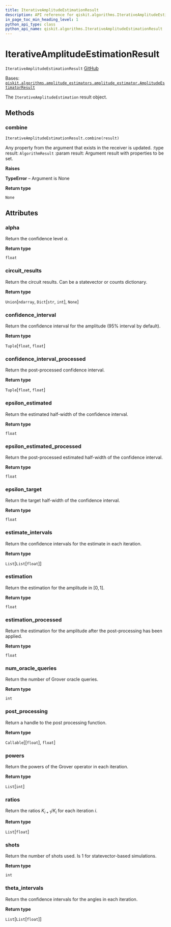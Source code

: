 ```yaml
---
title: IterativeAmplitudeEstimationResult
description: API reference for qiskit.algorithms.IterativeAmplitudeEstimationResult
in_page_toc_min_heading_level: 1
python_api_type: class
python_api_name: qiskit.algorithms.IterativeAmplitudeEstimationResult
---
```


# IterativeAmplitudeEstimationResult

<span id="qiskit.algorithms.IterativeAmplitudeEstimationResult" />

`IterativeAmplitudeEstimationResult` [GitHub](https://github.com/qiskit/qiskit/tree/stable/0.21/qiskit/algorithms/amplitude_estimators/iae.py "view source code")

Bases: [`qiskit.algorithms.amplitude_estimators.amplitude_estimator.AmplitudeEstimatorResult`](qiskit.algorithms.AmplitudeEstimatorResult "qiskit.algorithms.amplitude_estimators.amplitude_estimator.AmplitudeEstimatorResult")

The `IterativeAmplitudeEstimation` result object.

## Methods

### combine

<span id="qiskit.algorithms.IterativeAmplitudeEstimationResult.combine" />

`IterativeAmplitudeEstimationResult.combine(result)`

Any property from the argument that exists in the receiver is updated. :type result: `AlgorithmResult` :param result: Argument result with properties to be set.

**Raises**

**TypeError** – Argument is None

**Return type**

`None`

## Attributes

<span id="qiskit.algorithms.IterativeAmplitudeEstimationResult.alpha" />

### alpha

Return the confidence level $\alpha$.

**Return type**

`float`

<span id="qiskit.algorithms.IterativeAmplitudeEstimationResult.circuit_results" />

### circuit\_results

Return the circuit results. Can be a statevector or counts dictionary.

**Return type**

`Union`\[`ndarray`, `Dict`\[`str`, `int`], `None`]

<span id="qiskit.algorithms.IterativeAmplitudeEstimationResult.confidence_interval" />

### confidence\_interval

Return the confidence interval for the amplitude (95% interval by default).

**Return type**

`Tuple`\[`float`, `float`]

<span id="qiskit.algorithms.IterativeAmplitudeEstimationResult.confidence_interval_processed" />

### confidence\_interval\_processed

Return the post-processed confidence interval.

**Return type**

`Tuple`\[`float`, `float`]

<span id="qiskit.algorithms.IterativeAmplitudeEstimationResult.epsilon_estimated" />

### epsilon\_estimated

Return the estimated half-width of the confidence interval.

**Return type**

`float`

<span id="qiskit.algorithms.IterativeAmplitudeEstimationResult.epsilon_estimated_processed" />

### epsilon\_estimated\_processed

Return the post-processed estimated half-width of the confidence interval.

**Return type**

`float`

<span id="qiskit.algorithms.IterativeAmplitudeEstimationResult.epsilon_target" />

### epsilon\_target

Return the target half-width of the confidence interval.

**Return type**

`float`

<span id="qiskit.algorithms.IterativeAmplitudeEstimationResult.estimate_intervals" />

### estimate\_intervals

Return the confidence intervals for the estimate in each iteration.

**Return type**

`List`\[`List`\[`float`]]

<span id="qiskit.algorithms.IterativeAmplitudeEstimationResult.estimation" />

### estimation

Return the estimation for the amplitude in $[0, 1]$.

**Return type**

`float`

<span id="qiskit.algorithms.IterativeAmplitudeEstimationResult.estimation_processed" />

### estimation\_processed

Return the estimation for the amplitude after the post-processing has been applied.

**Return type**

`float`

<span id="qiskit.algorithms.IterativeAmplitudeEstimationResult.num_oracle_queries" />

### num\_oracle\_queries

Return the number of Grover oracle queries.

**Return type**

`int`

<span id="qiskit.algorithms.IterativeAmplitudeEstimationResult.post_processing" />

### post\_processing

Return a handle to the post processing function.

**Return type**

`Callable`\[\[`float`], `float`]

<span id="qiskit.algorithms.IterativeAmplitudeEstimationResult.powers" />

### powers

Return the powers of the Grover operator in each iteration.

**Return type**

`List`\[`int`]

<span id="qiskit.algorithms.IterativeAmplitudeEstimationResult.ratios" />

### ratios

Return the ratios $K_{i+1}/K_{i}$ for each iteration $i$.

**Return type**

`List`\[`float`]

<span id="qiskit.algorithms.IterativeAmplitudeEstimationResult.shots" />

### shots

Return the number of shots used. Is 1 for statevector-based simulations.

**Return type**

`int`

<span id="qiskit.algorithms.IterativeAmplitudeEstimationResult.theta_intervals" />

### theta\_intervals

Return the confidence intervals for the angles in each iteration.

**Return type**

`List`\[`List`\[`float`]]

